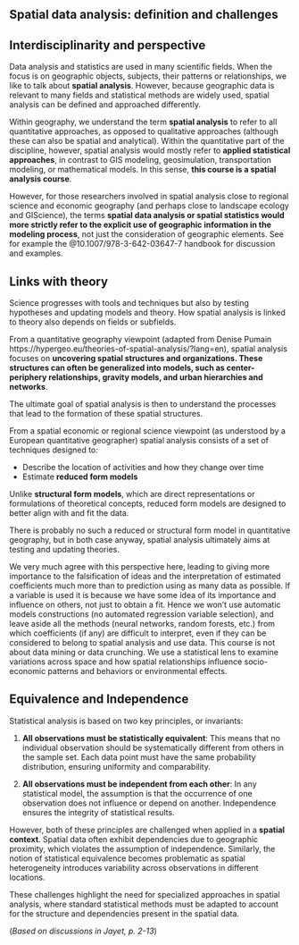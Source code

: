 ## Spatial data analysis: definition and challenges {#sec-spatial-data-analysis-definition-and-challenges}

## Interdisciplinarity and perspective

Data analysis and statistics are used in many scientific fields. When the focus is on geographic objects, subjects, their patterns or relationships, we like to talk about **spatial analysis**. However, because geographic data is relevant to many fields and statistical methods are widely used, spatial analysis can be defined and approached differently.

Within geography, we understand the term **spatial analysis** to refer to all quantitative approaches, as opposed to qualitative approaches (although these can also be spatial and analytical). Within the quantitative part of the discipline, however, spatial analysis would mostly refer to **applied statistical approaches**, in contrast to GIS modeling, geosimulation, transportation modeling, or mathematical models. In this sense, **this course is a spatial analysis course**.

However, for those researchers involved in spatial analysis close to regional science and economic geography (and perhaps close to landscape ecology and GIScience), the terms **spatial data analysis or spatial statistics would more strictly refer to the explicit use of geographic information in the modeling process**, not just the consideration of geographic elements. See for example the @10.1007/978-3-642-03647-7 handbook for discussion and examples.

## Links with theory

Science progresses with tools and techniques but also by testing hypotheses and updating models and theory. How spatial analysis is linked to theory also depends on fields or subfields.

From a quantitative geography viewpoint (adapted from Denise Pumain https://hypergeo.eu/theories-of-spatial-analysis/?lang=en), spatial analysis focuses on **uncovering spatial structures and organizations. These structures can often be generalized into models, such as center-periphery relationships, gravity models, and urban hierarchies and networks**.

The ultimate goal of spatial analysis is then to understand the processes that lead to the formation of these spatial structures.

From a spatial economic or regional science viewpoint (as understood by a European quantitative geographer) spatial analysis consists of a set of techniques designed to:

-   Describe the location of activities and how they change over time
-   Estimate **reduced form models**

Unlike **structural form models**, which are direct representations or formulations of theoretical concepts, reduced form models are designed to better align with and fit the data.

There is probably no such a reduced or structural form model in quantitative geography, but in both case anyway, spatial analysis ultimately aims at testing and updating theories.

We very much agree with this perspective here, leading to giving more importance to the falsification of ideas and the interpretation of estimated coefficients much more than to prediction using as many data as possible. If a variable is used it is because we have some idea of its importance and influence on others, not just to obtain a fit. Hence we won't use automatic models constructions (no automated regression variable selection), and leave aside all the methods (neural networks, random forests, etc.) from which coefficients (if any) are difficult to interpret, even if they can be considered to belong to spatial analysis and use data. This course is not about data mining or data crunching. We use a statistical lens to examine variations across space and how spatial relationships influence socio-economic patterns and behaviors or environmental effects.

<!-- a -->

## Equivalence and Independence

Statistical analysis is based on two key principles, or invariants:

1.  **All observations must be statistically equivalent**: This means that no individual observation should be systematically different from others in the sample set. Each data point must have the same probability distribution, ensuring uniformity and comparability.

2.  **All observations must be independent from each other**: In any statistical model, the assumption is that the occurrence of one observation does not influence or depend on another. Independence ensures the integrity of statistical results.

However, both of these principles are challenged when applied in a **spatial context**. Spatial data often exhibit dependencies due to geographic proximity, which violates the assumption of independence. Similarly, the notion of statistical equivalence becomes problematic as spatial heterogeneity introduces variability across observations in different locations.

These challenges highlight the need for specialized approaches in spatial analysis, where standard statistical methods must be adapted to account for the structure and dependencies present in the spatial data.

(*Based on discussions in Jayet, p. 2-13*)

## 
